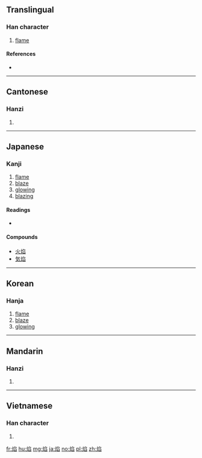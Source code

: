 {{also|焔|燄}}
==Translingual==

===Han character===
{{Han char|rn=86|rad=火|as=08|sn=12|four=9787<sub>7</sub>|canj=火弓竹X (FNHX)}}

# [[flame]]

====References====
* {{Han ref|kx=0675.040|dkj=19141|dj=1086.150|hdz=32210.070|uh=7130|ud=28976|bh=B54B|bd=46411}}

----

==Cantonese==

===Hanzi===
{{yue-hanzi|jyut=jim6|y=yim6}}

# {{defn|lang=yue|sort=火08}}

----

==Japanese==

===Kanji===
{{ja-kanji|grade=|rs=火08}}

# [[flame]]
# [[blaze]]
# [[glowing]]
# [[blazing]]

====Readings====
* {{ja-readings|on=[[えん]] (en)|kun=[[ほのお]] (honoo)}}

====Compounds====
* [[火焰]]
* [[気焰]]

----

==Korean==

===Hanja===
{{ko-hanja|hangeul=연|eumhun=|rv=yeon|mr=yŏn|y=yen}}

# [[flame]]
# [[blaze]]
# [[glowing]]

----

==Mandarin==

===Hanzi===
{{cmn-hanzi|pin=[[biāo]] ([[biao1]]), [[yàn]] ([[yan4]]), [[yì]] ([[yi4]])|wg=piao<sup>1</sup>, yen<sup>4</sup>, i<sup>4</sup>}}

# {{defn|lang=cmn|sort=火08}}

----

==Vietnamese==

===Han character===
{{vi-hantu|[[diễm]], [[diêm]], [[dim]]|rs=火08}}

# {{defn|lang=vi|sort=火08}}

[[fr:焰]]
[[hu:焰]]
[[mg:焰]]
[[ja:焰]]
[[no:焰]]
[[pl:焰]]
[[zh:焰]]